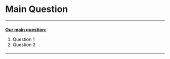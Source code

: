 <!--
Describe the main biological questions for this case study.
What will our analysis aim to answer? There can be more than 2.
See this previous case study as an example: https://www.opencasestudies.org/ocs-bp-co2-emissions/#Main_Questions
-->

# **Main Question**
***

#### {.main_question_block}
<b><u> Our main question: </u></b>

1. Question 1
1. Question 2

####
***
